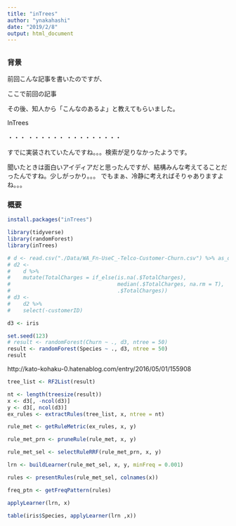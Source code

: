 ```yaml
---
title: "inTrees"
author: "ynakahashi"
date: "2019/2/8"
output: html_document
---
```


## 

### 背景
前回こんな記事を書いたのですが、

ここで前回の記事

その後、知人から「こんなのあるよ」と教えてもらいました。

InTrees

・・・
・・・・・・
・・・・・・・・・

すでに実装されていたんですね。。。検索が足りなかったようです。

聞いたときは面白いアイディアだと思ったんですが、結構みんな考えてることだったんですね。少しがっかり。。。
でもまぁ、冷静に考えればそりゃありますよね。。。

### 概要




```r
install.packages("inTrees")
```


```r
library(tidyverse)
library(randomForest)
library(inTrees)
```


```r
# d <- read.csv("./Data/WA_Fn-UseC_-Telco-Customer-Churn.csv") %>% as_data_frame()
# d2 <- 
#    d %>% 
#    mutate(TotalCharges = if_else(is.na(.$TotalCharges),
#                                  median(.$TotalCharges, na.rm = T),
#                                  .$TotalCharges))
# d3 <- 
#    d2 %>% 
#    select(-customerID)

d3 <- iris

set.seed(123)
# result <- randomForest(Churn ~ ., d3, ntree = 50)
result <- randomForest(Species ~ ., d3, ntree = 50)
result
```



http://kato-kohaku-0.hatenablog.com/entry/2016/05/01/155908

```r
tree_list <- RF2List(result)
```

```r
nt <- length(treesize(result))
x <- d3[, -ncol(d3)]
y <- d3[, ncol(d3)]
ex_rules <- extractRules(tree_list, x, ntree = nt)
```


```r
rule_met <- getRuleMetric(ex_rules, x, y)
```



```r
rule_met_prn <- pruneRule(rule_met, x, y)
```


```r
rule_met_sel <- selectRuleRRF(rule_met_prn, x, y)
```

```r
lrn <- buildLearner(rule_met_sel, x, y, minFreq = 0.001)
```


```r
rules <- presentRules(rule_met_sel, colnames(x))
```


```r
freq_ptn <- getFreqPattern(rules)
```


```r
applyLearner(lrn, x)
```

```r
table(iris$Species, applyLearner(lrn ,x))
```


